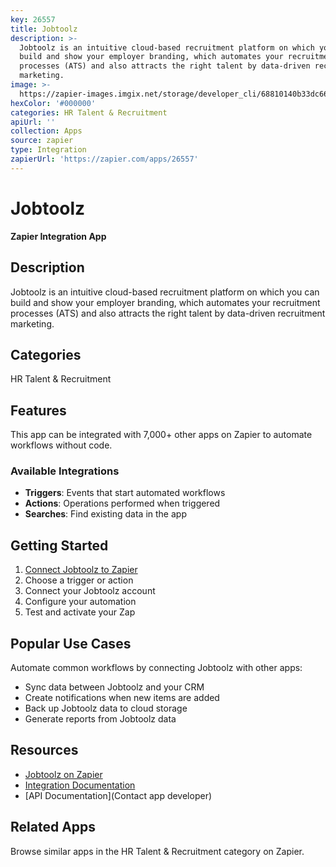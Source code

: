 ```yaml
---
key: 26557
title: Jobtoolz
description: >-
  Jobtoolz is an intuitive cloud-based recruitment platform on which you can
  build and show your employer branding, which automates your recruitment
  processes (ATS) and also attracts the right talent by data-driven recruitment
  marketing.
image: >-
  https://zapier-images.imgix.net/storage/developer_cli/68810140b33dc662e3bdc85515f8f88d.png?auto=format%2Ccompress&ixlib=python-3.0.0&q=50
hexColor: '#000000'
categories: HR Talent & Recruitment
apiUrl: ''
collection: Apps
source: zapier
type: Integration
zapierUrl: 'https://zapier.com/apps/26557'
---
```

# Jobtoolz

**Zapier Integration App**

## Description

Jobtoolz is an intuitive cloud-based recruitment platform on which you can build and show your employer branding, which automates your recruitment processes (ATS) and also attracts the right talent by data-driven recruitment marketing.

## Categories

HR Talent & Recruitment

## Features

This app can be integrated with 7,000+ other apps on Zapier to automate workflows without code.

### Available Integrations

- **Triggers**: Events that start automated workflows
- **Actions**: Operations performed when triggered
- **Searches**: Find existing data in the app

## Getting Started

1. [Connect Jobtoolz to Zapier](https://zapier.com/apps/26557)
2. Choose a trigger or action
3. Connect your Jobtoolz account
4. Configure your automation
5. Test and activate your Zap

## Popular Use Cases

Automate common workflows by connecting Jobtoolz with other apps:

- Sync data between Jobtoolz and your CRM
- Create notifications when new items are added
- Back up Jobtoolz data to cloud storage
- Generate reports from Jobtoolz data

## Resources

- [Jobtoolz on Zapier](https://zapier.com/apps/26557)
- [Integration Documentation](https://zapier.com/apps/26557/integrations)
- [API Documentation](Contact app developer)

## Related Apps

Browse similar apps in the HR Talent & Recruitment category on Zapier.
